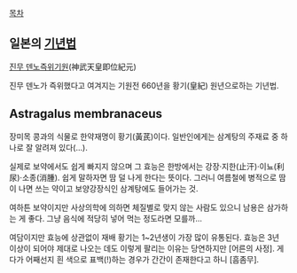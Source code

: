 [[목차]]

== 일본의 [[기년법]] ==

[[진무 덴노]]즉위기원(神武天皇即位紀元)

진무 덴노가 즉위했다고 여겨지는 기원전 660년을 황기(皇紀) 원년으로하는 기년법.

== Astragalus membranaceus ==

장미목 콩과의 식물로 한약재명이 황기(黃芪)이다.
일반인에게는 삼계탕의 주재료 중 하나로 잘 알려져 있다(...).

실제로 보약에서도 쉽게 빠지지 않으며 그 효능은 한방에서는 강장·지한(止汗)·이뇨(利尿)·소종(消腫). 쉽게 말하자면 땀 덜 나게 한다는 뜻이다. 그러니 여름철에 병적으로 땀이 나면 쓰는 약이고 보양강장식인 삼계탕에도 들어가는 것.

여하튼 보약이지만 사상의학에 의하면 체질별로 맞지 않는 사람도 있으니 남용은 삼가하는 게 좋다. 그냥 음식에 적당히 넣어 먹는 정도라면 모를까...

여담이지만 효능에 상관없이 재배 황기는 1~2년생이 가장 많이 유통된다. 효능은 3년 이상이 되어야 제대로 나오는 데도 이렇게 팔리는 이유는 당연하지만 [어른의 사정]. 게다가 어째선지 흰 색으로 표백(!)하는 경우가 간간이 존재한다고 하니 [흠좀무].
